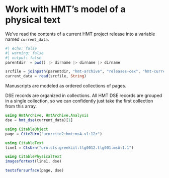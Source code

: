 # Work with HMT's model of a physical text


We've read the contents of a current HMT project release into a variable named `current_data`.
```julia
#| echo: false
#| warning: false
#| output: false
parentdir  = pwd() |> dirname |> dirname |> dirname

srcfile = joinpath(parentdir, "hmt-archive", "releases-cex", "hmt-current.cex")
current_data = read(srcfile, String)
```


Manuscripts are modeled as ordered collections of pages.


DSE records are organized in collections. All HMT DSE records are grouped in a single collection, so we can confidently just take the first collection from this array.


```julia
using HmtArchive, HmtArchive.Analysis
dse = hmt_dse(current_data)[1]
```



```julia
using CitableObject
page = Cite2Urn("urn:cite2:hmt:msA.v1:12r")
```


```julia
using CitableText
line1 = CtsUrn("urn:cts:greekLit:tlg0012.tlg001.msA:1.1")
```

```julia
using CitablePhysicalText
imagesfortext(line1, dse)
```

```julia
textsforsurface(page, dse)
```